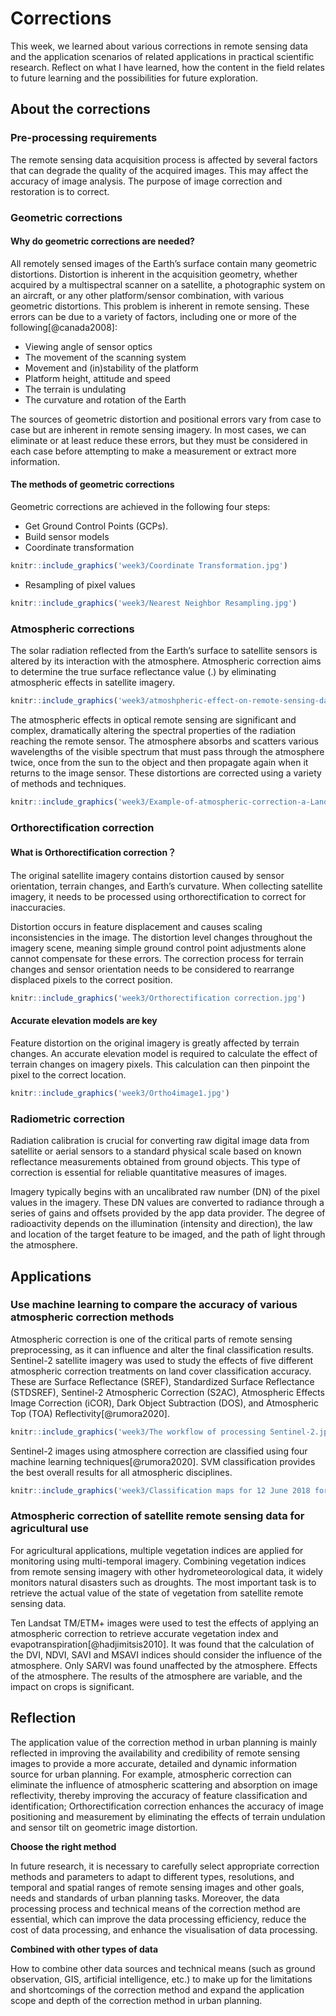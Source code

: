 # Corrections

This week, we learned about various corrections in remote sensing data and the application scenarios of related applications in practical scientific research. Reflect on what I have learned, how the content in the field relates to future learning and the possibilities for future exploration.

## About the corrections

### Pre-processing requirements

The remote sensing data acquisition process is affected by several factors that can degrade the quality of the acquired images. This may affect the accuracy of image analysis. The purpose of image correction and restoration is to correct.

### Geometric corrections

#### Why do geometric corrections are needed?

All remotely sensed images of the Earth's surface contain many geometric distortions. Distortion is inherent in the acquisition geometry, whether acquired by a multispectral scanner on a satellite, a photographic system on an aircraft, or any other platform/sensor combination, with various geometric distortions. This problem is inherent in remote sensing. These errors can be due to a variety of factors, including one or more of the following[@canada2008]:

-   Viewing angle of sensor optics
-   The movement of the scanning system
-   Movement and (in)stability of the platform
-   Platform height, attitude and speed
-   The terrain is undulating
-   The curvature and rotation of the Earth

The sources of geometric distortion and positional errors vary from case to case but are inherent in remote sensing imagery. In most cases, we can eliminate or at least reduce these errors, but they must be considered in each case before attempting to make a measurement or extract more information.

#### The methods of geometric corrections

Geometric corrections are achieved in the following four steps:

-   Get Ground Control Points (GCPs).
-   Build sensor models
-   Coordinate transformation

```r
knitr::include_graphics('week3/Coordinate Transformation.jpg')
```

-   Resampling of pixel values

```r
knitr::include_graphics('week3/Nearest Neighbor Resampling.jpg')
```

### Atmospheric corrections

The solar radiation reflected from the Earth's surface to satellite sensors is altered by its interaction with the atmosphere. Atmospheric correction aims to determine the true surface reflectance value (.) by eliminating atmospheric effects in satellite imagery.

```r
knitr::include_graphics('week3/atmoshpheric-effect-on-remote-sensing-data-4-638.jpg')
```

The atmospheric effects in optical remote sensing are significant and complex, dramatically altering the spectral properties of the radiation reaching the remote sensor. The atmosphere absorbs and scatters various wavelengths of the visible spectrum that must pass through the atmosphere twice, once from the sun to the object and then propagate again when it returns to the image sensor. These distortions are corrected using a variety of methods and techniques.

```r
knitr::include_graphics('week3/Example-of-atmospheric-correction-a-Landsat-image-with-haze-effect-before-correction.jpg')
```

### Orthorectification correction

#### What is Orthorectification correction？

The original satellite imagery contains distortion caused by sensor orientation, terrain changes, and Earth's curvature. When collecting satellite imagery, it needs to be processed using orthorectification to correct for inaccuracies.

Distortion occurs in feature displacement and causes scaling inconsistencies in the image. The distortion level changes throughout the imagery scene, meaning simple ground control point adjustments alone cannot compensate for these errors. The correction process for terrain changes and sensor orientation needs to be considered to rearrange displaced pixels to the correct position.

```r
knitr::include_graphics('week3/Orthorectification correction.jpg')
```

#### Accurate elevation models are key

Feature distortion on the original imagery is greatly affected by terrain changes. An accurate elevation model is required to calculate the effect of terrain changes on imagery pixels. This calculation can then pinpoint the pixel to the correct location.

```r
knitr::include_graphics('week3/Ortho4image1.jpg')
```

### Radiometric correction

Radiation calibration is crucial for converting raw digital image data from satellite or aerial sensors to a standard physical scale based on known reflectance measurements obtained from ground objects. This type of correction is essential for reliable quantitative measures of images.

Imagery typically begins with an uncalibrated raw number (DN) of the pixel values in the imagery. These DN values are converted to radiance through a series of gains and offsets provided by the app data provider. The degree of radioactivity depends on the illumination (intensity and direction), the law and location of the target feature to be imaged, and the path of light through the atmosphere.

## Applications

### Use machine learning to compare the accuracy of various atmospheric correction methods

Atmospheric correction is one of the critical parts of remote sensing preprocessing, as it can influence and alter the final classification results. Sentinel-2 satellite imagery was used to study the effects of five different atmospheric correction treatments on land cover classification accuracy. These are Surface Reflectance (SREF), Standardized Surface Reflectance (STDSREF), Sentinel-2 Atmospheric Correction (S2AC), Atmospheric Effects Image Correction (iCOR), Dark Object Subtraction (DOS), and Atmospheric Top (TOA) Reflectivity[@rumora2020].

```r
knitr::include_graphics('week3/The workflow of processing Sentinel-2.jpg')
```

Sentinel-2 images using atmosphere correction are classified using four machine learning techniques[@rumora2020]. SVM classification provides the best overall results for all atmospheric disciplines.

```r
knitr::include_graphics('week3/Classification maps for 12 June 2018 for four classification techniques and six atmospheric corrections.jpg')
```

### Atmospheric correction of satellite remote sensing data for agricultural use

For agricultural applications, multiple vegetation indices are applied for monitoring using multi-temporal imagery. Combining vegetation indices from remote sensing imagery with other hydrometeorological data, it widely monitors natural disasters such as droughts. The most important task is to retrieve the actual value of the state of vegetation from satellite remote sensing data.

Ten Landsat TM/ETM+ images were used to test the effects of applying an atmospheric correction to retrieve accurate vegetation index and evapotranspiration[@hadjimitsis2010]. It was found that the calculation of the DVI, NDVI, SAVI and MSAVI indices should consider the influence of the atmosphere. Only SARVI was found unaffected by the atmosphere. Effects of the atmosphere. The results of the atmosphere are variable, and the impact on crops is significant.

## Reflection

The application value of the correction method in urban planning is mainly reflected in improving the availability and credibility of remote sensing images to provide a more accurate, detailed and dynamic information source for urban planning. For example, atmospheric correction can eliminate the influence of atmospheric scattering and absorption on image reflectivity, thereby improving the accuracy of feature classification and identification; Orthorectification correction enhances the accuracy of image positioning and measurement by eliminating the effects of terrain undulation and sensor tilt on geometric image distortion.

**Choose the right method**

In future research, it is necessary to carefully select appropriate correction methods and parameters to adapt to different types, resolutions, and temporal and spatial ranges of remote sensing images and other goals, needs and standards of urban planning tasks. Moreover, the data processing process and technical means of the correction method are essential, which can improve the data processing efficiency, reduce the cost of data processing, and enhance the visualisation of data processing.

**Combined with other types of data**

How to combine other data sources and technical means (such as ground observation, GIS, artificial intelligence, etc.) to make up for the limitations and shortcomings of the correction method and expand the application scope and depth of the correction method in urban planning.
